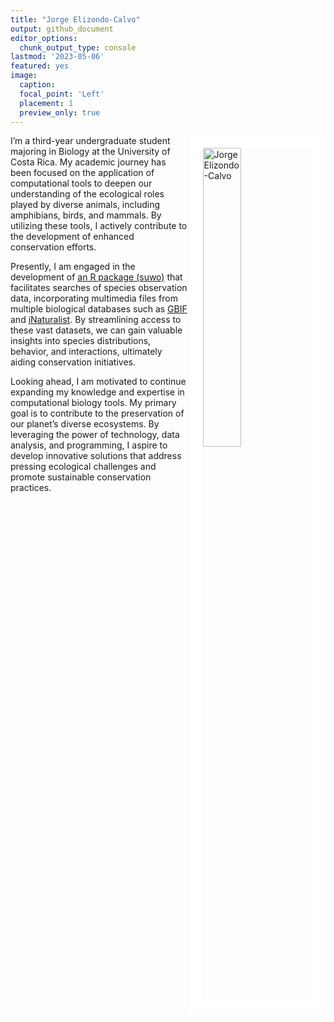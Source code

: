 ```yaml
---
title: "Jorge Elizondo-Calvo"
output: github_document
editor_options: 
  chunk_output_type: console
lastmod: '2023-05-06'
featured: yes
image:
  caption:
  focal_point: 'Left'
  placement: 1
  preview_only: true
---
```


<img src="/post/jorge_elizondo.jpg" alt="Jorge Elizondo-Calvo" align="right" width = "35%" height="35%" style='border:20px solid #ffffff'/>

I'm a third-year undergraduate student majoring in Biology at the University of Costa Rica. My academic journey has been focused on the application of computational tools to deepen our understanding of the ecological roles played by diverse animals, including amphibians, birds, and mammals. By utilizing these tools, I actively contribute to the development of enhanced conservation efforts.

Presently, I am engaged in the development of [an R package (suwo)](https://github.com/maRce10/suwo) that facilitates searches of species observation data, incorporating multimedia files from multiple biological databases such as [GBIF](https://www.gbif.org) and [iNaturalist](https://www.inaturalist.org). By streamlining access to these vast datasets, we can gain valuable insights into species distributions, behavior, and interactions, ultimately aiding conservation initiatives.

Looking ahead, I am motivated to continue expanding my knowledge and expertise in computational biology tools. My primary goal is to contribute to the preservation of our planet's diverse ecosystems. By leveraging the power of technology, data analysis, and programming, I aspire to develop innovative solutions that address pressing ecological challenges and promote sustainable conservation practices.

&nbsp; 
